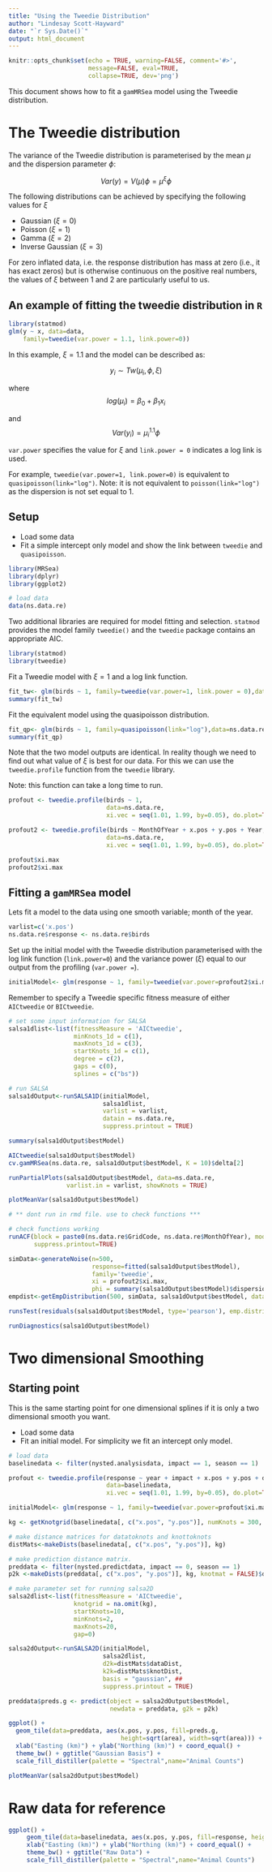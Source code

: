 ```yaml
---
title: "Using the Tweedie Distribution"
author: "Lindesay Scott-Hayward"
date: "`r Sys.Date()`"
output: html_document
---
```


```r
knitr::opts_chunk$set(echo = TRUE, warning=FALSE, comment='#>', 
                      message=FALSE, eval=TRUE,
                      collapse=TRUE, dev='png')
```

This document shows how to fit a `gamMRSea` model using the Tweedie distribution.

# The Tweedie distribution

The variance of the Tweedie distribution is parameterised by the mean $\mu$ and the dispersion parameter $\phi$:

$$Var(y) = V(\mu)\phi = \mu^\xi\phi$$

The following distributions can be achieved by specifying the following values for $\xi$ 

- Gaussian ($\xi = 0$)
- Poisson ($\xi = 1$)
- Gamma ($\xi = 2$)
- Inverse Gaussian ($\xi = 3$)

For zero inflated data, i.e. the response distribution has mass at zero (i.e., it has exact zeros) but is otherwise continuous on the positive real numbers, the values of $\xi$ between 1 and 2 are particularly useful to us. 

## An example of fitting the tweedie distribution in `R`

```r
library(statmod)
glm(y ~ x, data=data, 
    family=tweedie(var.power = 1.1, link.power=0))
```

In this example, $\xi = 1.1$ and the model can be described as:

$$y_i \sim Tw(\mu_{i}, \phi, \xi)$$

where $$log(\mu_i) = \beta_0 + \beta_1x_i$$


and $$ Var(y_i) = \mu_i^{1.1} \phi$$

`var.power` specifies the value for $\xi$ and `link.power = 0` indicates a log link is used.

For example, `tweedie(var.power=1, link.power=0)` is equivalent to `quasipoisson(link="log")`. Note: it is not equivalent to `poisson(link="log")` as the dispersion is not set equal to 1.


## Setup

- Load some data
- Fit a simple intercept only model and show the link between `tweedie` and `quasipoisson`.

```r
library(MRSea)
library(dplyr)
library(ggplot2)
```


```r
# load data
data(ns.data.re)
```


Two additional libraries are required for model fitting and selection. `statmod` provides the model family `tweedie()` and the `tweedie` package contains an appropriate AIC.

```r
library(statmod)
library(tweedie)
```

Fit a Tweedie model with $\xi = 1$ and a log link function.

```r
fit_tw<- glm(birds ~ 1, family=tweedie(var.power=1, link.power = 0),data=ns.data.re)
summary(fit_tw)
```

Fit the equivalent model using the quasipoisson distribution.

```r
fit_qp<- glm(birds ~ 1, family=quasipoisson(link="log"),data=ns.data.re)
summary(fit_qp)
```

Note that the two model outputs are identical. In reality though we need to find out what value of $\xi$ is best for our data.  For this we can use the `tweedie.profile` function from the `tweedie` library. 

Note: this function can take a long time to run. 

```r
profout <- tweedie.profile(birds ~ 1, 
                           data=ns.data.re,
                           xi.vec = seq(1.01, 1.99, by=0.05), do.plot=TRUE)
```

```r
profout2 <- tweedie.profile(birds ~ MonthOfYear + x.pos + y.pos + Year, 
                           data=ns.data.re,
                           xi.vec = seq(1.01, 1.99, by=0.05), do.plot=TRUE)
```

```r
profout$xi.max
profout2$xi.max
```

## Fitting a `gamMRSea` model

Lets fit a model to the data using one smooth variable; month of the year.

```r
varlist=c('x.pos')
ns.data.re$response <- ns.data.re$birds
```

Set up the initial model with the Tweedie distribution parameterised with the log link function (`link.power=0`) and the variance power ($\xi$) equal to our output from the profiling (`var.power = `).

```r
initialModel<- glm(response ~ 1, family=tweedie(var.power=profout2$xi.max, link.power = 0),data=ns.data.re)
```

Remember to specify a Tweedie specific fitness measure of either `AICtweedie` or `BICtweedie`.

```r
# set some input information for SALSA
salsa1dlist<-list(fitnessMeasure = 'AICtweedie', 
                  minKnots_1d = c(1), 
                  maxKnots_1d = c(3), 
                  startKnots_1d = c(1), 
                  degree = c(2),
                  gaps = c(0),
                  splines = c("bs"))
```


```r
# run SALSA
salsa1dOutput<-runSALSA1D(initialModel, 
                          salsa1dlist, 
                          varlist = varlist, 
                          datain = ns.data.re,
                          suppress.printout = TRUE)

```

```r
summary(salsa1dOutput$bestModel)
```

```r
AICtweedie(salsa1dOutput$bestModel)
cv.gamMRSea(ns.data.re, salsa1dOutput$bestModel, K = 10)$delta[2]
```


```r
runPartialPlots(salsa1dOutput$bestModel, data=ns.data.re, 
                varlist.in = varlist, showKnots = TRUE)
```

```r
plotMeanVar(salsa1dOutput$bestModel)
```

```r
# ** dont run in rmd file. use to check functions ***

# check functions working
runACF(block = paste0(ns.data.re$GridCode, ns.data.re$MonthOfYear), model = salsa1dOutput$bestModel,
       suppress.printout=TRUE)

simData<-generateNoise(n=500, 
                       response=fitted(salsa1dOutput$bestModel), 
                       family='tweedie', 
                       xi = profout2$xi.max, 
                       phi = summary(salsa1dOutput$bestModel)$dispersion)
empdist<-getEmpDistribution(500, simData, salsa1dOutput$bestModel, data=ns.data.re,dots=FALSE)

runsTest(residuals(salsa1dOutput$bestModel, type='pearson'), emp.distribution=empdist)

runDiagnostics(salsa1dOutput$bestModel)
```




# Two dimensional Smoothing

## Starting point

This is the same starting point for one dimensional splines if it is only a two dimensional smooth you want. 

- Load some data
- Fit an initial model.  For simplicity we fit an intercept only model.

```r
# load data
baselinedata <- filter(nysted.analysisdata, impact == 1, season == 1)
```

```r
profout <- tweedie.profile(response ~ year + impact + x.pos + y.pos + depth, 
                           data=baselinedata,
                           xi.vec = seq(1.01, 1.99, by=0.05), do.plot=TRUE)
```

```r
initialModel<- glm(response ~ 1, family=tweedie(var.power=profout$xi.max, link.power = 0),data=baselinedata)
```


```r
kg <- getKnotgrid(baselinedata[, c("x.pos", "y.pos")], numKnots = 300, plot = FALSE)
```

```r
# make distance matrices for datatoknots and knottoknots
distMats<-makeDists(baselinedata[, c("x.pos", "y.pos")], kg)
```

```r
# make prediction distance matrix. 
preddata <- filter(nysted.predictdata, impact == 0, season == 1)
p2k <-makeDists(preddata[, c("x.pos", "y.pos")], kg, knotmat = FALSE)$dataDist
```



```r
# make parameter set for running salsa2D
salsa2dlist<-list(fitnessMeasure = 'AICtweedie', 
                  knotgrid = na.omit(kg),
                  startKnots=10, 
                  minKnots=2, 
                  maxKnots=20, 
                  gap=0)
```

```r
salsa2dOutput<-runSALSA2D(initialModel,
                          salsa2dlist, 
                          d2k=distMats$dataDist,
                          k2k=distMats$knotDist,
                          basis = "gaussian", ##
                          suppress.printout = TRUE)

```

```r
preddata$preds.g <- predict(object = salsa2dOutput$bestModel, 
                            newdata = preddata, g2k = p2k)

ggplot() +
  geom_tile(data=preddata, aes(x.pos, y.pos, fill=preds.g, 
                               height=sqrt(area), width=sqrt(area))) + 
  xlab("Easting (km)") + ylab("Northing (km)") + coord_equal() +
  theme_bw() + ggtitle("Gaussian Basis") +
  scale_fill_distiller(palette = "Spectral",name="Animal Counts")
```

```r
plotMeanVar(salsa2dOutput$bestModel)
```

# Raw data for reference

```r
ggplot() +
     geom_tile(data=baselinedata, aes(x.pos, y.pos, fill=response, height=sqrt(area), width=sqrt(area))) + 
     xlab("Easting (km)") + ylab("Northing (km)") + coord_equal() +
     theme_bw() + ggtitle("Raw Data") +
     scale_fill_distiller(palette = "Spectral",name="Animal Counts")
```

